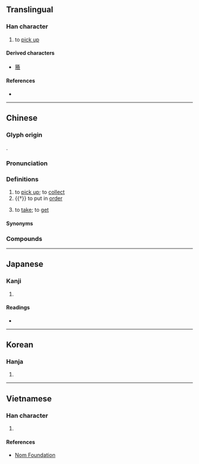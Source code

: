 {{also|𢮦|捡}}
{{character info}}
==Translingual==
{{Han simplified forms|撿|𢮦|捡|ex=y}}

===Han character===
{{Han char|rn=64|rad=手|as=13|sn=16|four=58086|canj=QOMO|ids=⿰扌僉}}

# to [[pick up]]

====Derived characters====
* [[籡]]

====References====
* {{Han ref|kx=0457.240|dkj=12779|dj=0806.070|hdz=31970.150|uh=64BF|ud=25791|bh=BEDF|bd=48863}}

----

==Chinese==
{{zh-forms|s=捡|alt=拣-second round simplified}}

===Glyph origin===
{{Han etym}}
{{Han compound|手|僉|ls=psc|c1=s|c2=p|t1=hand}}.

===Pronunciation===
{{zh-pron
|m=jiǎn
|c=gim2
|h=pfs=kiám
|md=
|mn=kiám
|mn-t=giam2
|w=
|mc=y
|oc=y
|cat=v
}}

===Definitions===
{{zh-hanzi}}

# to [[pick up]]; to [[collect]]
# {{†}} to put in [[order]]
# {{lb|zh|dialectal Hakka}} to [[take]]; to [[get]]

====Synonyms====
{{zh-dial|拿}}

===Compounds===
{{zh-der|撿到|撿場|撿了芝麻，丟了西瓜|撿洋落兒|你丟我撿|撿現成|撿便宜|撿字紙|撿骨|撿漏|挑撿|撿拾|撿金|撿起|撿破爛|撿柴}}


{{zh-cat|Elementary}}

----

==Japanese==

===Kanji===
{{ja-kanji|grade=|rs=手13}}

# {{rfdef|ja|sort=手13}}

====Readings====
* {{ja-readings|on=れん,けん|kun=こまねく}}

----

==Korean==

===Hanja===
{{ko-hanja|hangeul=검|eumhun=|rv=geom|mr=kŏm|y=kem}}

# {{rfdef|ko|sort=手13}}

----

==Vietnamese==

===Han character===
{{vi-hantu|rs=手13|kiểm}}

# {{rfdef|vi|sort=手13}}

====References====
* [http://nomfoundation.org/common/nom_details.php?codepoint=64bf Nom Foundation]